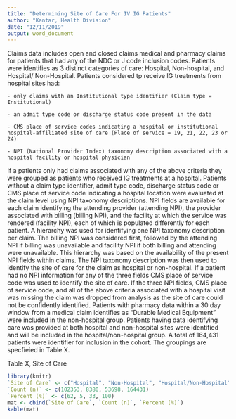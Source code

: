 ```yaml
---
title: "Determining Site of Care For IV IG Patients"
author: "Kantar, Health Division"
date: "12/11/2019"
output: word_document
---
```


Claims data includes open and closed claims medical and pharmacy claims for patients that had any of the NDC or J code inclusion codes. Patients were identifies as 3 distinct categories of care: Hospital, Non-hospital, and Hospital/ Non-Hospital. Patients considered tp receive IG treatments from hospital sites had: 

    - only claims with an Institutional type identifier (Claim type = Institutional)
    
    - an admit type code or discharge status code present in the data
    
    - CMS place of service codes indicating a hospital or institutional hospital-affiliated site of care (Place of service = 19, 21, 22, 23 or 24)
    
    - NPI (National Provider Index) taxonomy description associated with a hospital facility or hospital physician
    
  If a patients only had claims associated with any of the above criteria they were grouped as patients who received IG treatments at a hospital. Patients without a claim type identifier, admit type code, discharge status code or CMS place of service code indicating a hospital location were evaluated at the claim level using NPI taxonomy descriptions. NPI fields are available for each claim identifying the attending provider (attending NPI), the provider associated with billing (billing NPI), and the facility at which the service was rendered (facility NPI), each of which is populated differently for each patient. A hierarchy was used for identifying one NPI taxonomy description per claim. The billing NPI was considered first, followed by the attending NPI if billing was unavailable and facility NPI if both billing and attending were unavailable. This hierarchy was based on the availability of the present NPI fields within claims. The NPI taxonomy description was then used to identify the site of care for the claim as hospital or non-hospital. If a patient had no NPI information for any of the three fields CMS place of service code was used to identify the site of care. If the three NPI fields, CMS place of service code, and all of the above criteria associated with a hospital visit was missing the claim was dropped from analysis as the site of care could not be confidently identified. Patients with pharmacy data within a 30 day window from a medical claim identifies as "Durable Medical Equipment" were included in the non-hospital group. Patients having data identifying care was provided at both hospital and non-hospital sites were identified and will be included in the hospital/non-hospital group. A total of 164,431 patients were identifier for inclusion in the cohort. The groupings are specfieied in Table X. 
  

Table X, Site of Care

```r
library(knitr)
`Site of Care` <- c("Hospital", "Non-Hospital", "Hospital/Non-Hospital", "Total")
`Count (n)` <- c(102353, 8380, 53698, 164431)
`Percent (%)` <- c(62, 5, 33, 100) 
mat <- cbind(`Site of Care`, `Count (n)`, `Percent (%)`)
kable(mat)
```

  
  

  
    